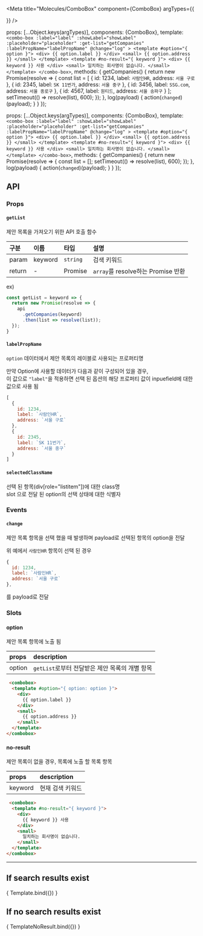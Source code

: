 
<Meta
  title="Molecules/ComboBox"
  component={ComboBox}
  argTypes={{
    
  }}
/>

  props: [...Object.keys(argTypes)],
  components: {ComboBox},
  template: `
    <combo-box
      :label="label"
      :showLabel="showLabel"
      :placeholder="placeholder"
      :get-list="getCompanies"
      :labelPropName="labelPropName"
      @change="log"
    >
      <template #option="{ option }">
        <div>
          {{ option.label }}
        </div>
        <small>
          {{ option.address }}
        </small>
      </template>
      <template #no-result="{ keyword }">
        <div>
          {{ keyword }} 사용
        </div>
        <small>
          일치하는 회사명이 없습니다.
        </small>
      </template>
    </combo-box>
  `,
  methods: {
    getCompanies() {
      return new Promise(resolve => {
        const list = [
          {
            id: 1234,
            label: `사람인HR`,
            address: `서울 구로` 
          },
          {
            id: 2345,
            label: `SK 11번가`,
            address: `서울 중구` 
          },
          {
            id: 3456,
            label: `SSG.com`,
            address: `서울 종로구` 
          },
          {
            id: 4567,
            label: `원티드`,
            address: `서울 송파구` 
          }
        ];
        setTimeout(() => resolve(list), 600);
      });
    },
    log(payload) {
      action(`changed`)(payload);
    }
  }
});


  props: [...Object.keys(argTypes)],
  components: {ComboBox},
  template: `
    <combo-box
      :label="label"
      :showLabel="showLabel"
      :placeholder="placeholder"
      :get-list="getCompanies"
      :labelPropName="labelPropName"
      @change="log"
    >
      <template #option="{ option }">
        <div>
          {{ option.label }}
        </div>
        <small>
          {{ option.address }}
        </small>
      </template>
      <template #no-result="{ keyword }">
        <div>
          {{ keyword }} 사용
        </div>
        <small>
          일치하는 회사명이 없습니다.
        </small>
      </template>
    </combo-box>
  `,
  methods: {
    getCompanies() {
      return new Promise(resolve => {
        const list = [];
        setTimeout(() => resolve(list), 600);
      });
    },
    log(payload) {
      action(`changed`)(payload);
    }
  }
});


## API

### Props

#### `getList`

제안 목록을 가져오기 위한 API 호출 함수

|구분|이름|타입|설명|
|:--|:--|:--|:--|
|param|keyword|`string`|검색 키워드|
|return|-|Promise|`array`를 resolve하는 Promise 반환|

ex)

```javascript
const getList = keyword => {
  return new Promise(resolve => {
    api
      .getCompanies(keyword)
      .then(list => resolve(list));
  });
}
```

#### `labelPropName`

`option` 데이터에서 제안 목록의 레이블로 사용되는 프로퍼티명

만약 Option에 사용할 데이터가 다음과 같이 구성되어 있을 경우,  
이 값으로 `"label"`을 적용하면 선택 된 옵션의 해당 프로퍼티 값이 inpuefield에 대한 값으로 
사용 됨

```javascript
[
  {
    id: 1234,
    label: `사람인HR`,
    address: `서울 구로` 
  },
  {
    id: 2345,
    label: `SK 11번가`,
    address: `서울 중구` 
  }
]
```

#### `selectedClassName`

선택 된 항목(div[role="listitem"])에 대한 class명  
slot 으로 전달 된 option의 선택 상태에 대한 식별자

### Events

#### `change`

제안 목록 항목을 선택 했을 때 발생하며 payload로 선택된 항목의 option을 전달

위 예에서 `사람인HR` 항목이 선택 된 경우

```javascript
{
  id: 1234,
  label: `사람인HR`,
  address: `서울 구로` 
},
```

를 payload로 전달

### Slots

#### option

제안 목록 항목에 노출 됨

|props|description|
|:-|:-|
|option|`getList`로부터 전달받은 제안 목록의 개별 항목|

```html
 <combobox>
  <template #option="{ option: option }">
    <div>
      {{ option.label }}
    </div>
    <small>
      {{ option.address }}
    </small>
  </template>
</combobox>
```

#### no-result

제안 목록이 없을 경우, 목록에 노출 할 목록 항목

|props|description|
|:-|:-|
|keyword|현재 검색 키워드|

```html
 <combobox>
  <template #no-result="{ keyword }">
    <div>
      {{ keyword }} 사용
    </div>
    <small>
      일치하는 회사명이 없습니다.
    </small>
  </template>
</combobox>
```

---

## If search results exist

<Canvas>
  <Story
    name="default"
    args = {{}}
  >
    { Template.bind({}) }
  </Story>
</Canvas>

## If no search results exist

<Canvas>
  <Story
    name="no result"
    args = {{}}
  >
    { TemplateNoResult.bind({}) }
  </Story>
</Canvas>
